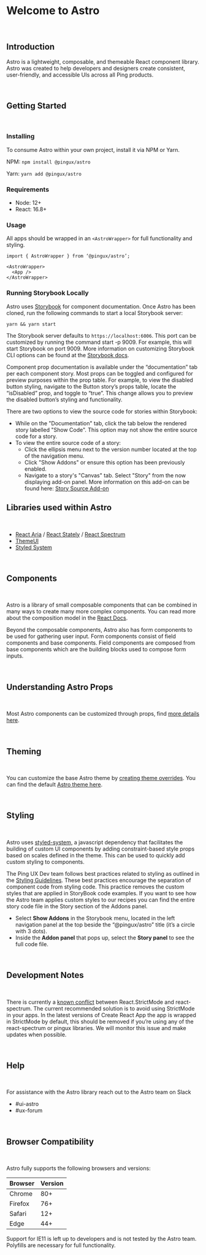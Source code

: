 
<Meta title="Docs/Welcome" />

# Welcome to Astro

<br />

## Introduction

Astro is a lightweight, composable, and themeable React component library. Astro was created to help developers and designers create consistent, user-friendly, and accessible UIs across all Ping products.

<br />

## Getting Started

<br />

### Installing

To consume Astro within your own project, install it via NPM or Yarn.

NPM: 
`npm install @pingux/astro`

Yarn: 
`yarn add @pingux/astro`

### Requirements

- Node: 12+
- React: 16.8+

### Usage

All apps should be wrapped in an `<AstroWrapper>` for full functionality and styling.

```
import { AstroWrapper } from ‘@pingux/astro’;

<AstroWrapper>
  <App />
</AstroWrapper>
```

### Running Storybook Locally

Astro uses [Storybook](https://storybook.js.org/) for component documentation. Once Astro has been cloned, run the following commands to start a local Storybook server:

`yarn && yarn start`

The Storybook server defaults to `https://localhost:6006`. This port can be customized by running the command start -p 9009. For example, this will start Storybook on port 9009. More information on customizing Storybook CLI options can be found at the [Storybook docs](https://storybook.js.org/docs/react/api/cli-options). 

Component prop documentation is available under the “documentation” tab per each component story. Most props can be toggled and configured for preview purposes within the prop table.
For example, to view the disabled button styling, navigate to the Button story’s props table, locate the “isDisabled” prop, and toggle to “true”. This change allows you to preview the disabled button’s styling and functionality.

There are two options to view the source code for stories within Storybook:
- While on the "Documentation" tab, click the tab below the rendered story labelled "Show Code". This option may not show the entire source code for a story.
- To view the entire source code of a story:
    - Click the ellipsis menu next to the version number located at the top of the navigation menu. 
    - Click "Show Addons" or ensure this option has been previously enabled.
    - Navigate to a story's "Canvas" tab. Select "Story" from the now displaying add-on panel. More information on this add-on can be found here: [Story Source Add-on](https://storybook.js.org/addons/@storybook/addon-storysource#displaying-full-source)




## Libraries used within Astro

<br />

- [React Aria](https://react-spectrum.adobe.com/react-aria/index.html) / [React Stately](https://react-spectrum.adobe.com/react-stately/index.html) / [React Spectrum](https://react-spectrum.adobe.com/react-spectrum/index.html)
- [ThemeUI](https://theme-ui.com/)
- [Styled System](https://styled-system.com/)

<br />

## Components

<br />

Astro is a library of small composable components that can be combined in many ways to create many more complex components. You can read more about the composition model in the [React Docs](https://reactjs.org/docs/composition-vs-inheritance.html). 

Beyond the composable components, Astro also has form components to be used for gathering user input. Form components consist of field components and base components. Field components are composed from base components which are the building blocks used to compose form inputs.

<br />

## Understanding Astro Props

<br />

Most Astro components can be customized through props, find [more details here](./?path=/story/docs-props--page). 

<br />

## Theming

<br />

You can customize the base Astro theme by [creating theme overrides](./?path=/docs/docs-theme-custom-themes--page). 
You can find the default [Astro theme here](./?path=/docs/docs-theme-astro-theme--page).

<br />

## Styling

<br />

Astro uses [styled-system,](https://styled-system.com/table/) a javascript dependency that facilitates the building of custom UI components by adding constraint-based style props based on scales defined in the theme. This can be used to quickly add custom styling to components.

The Ping UX Dev team follows best practices related to styling as outlined in the [Styling Guidelines](./?path=/story/docs-theme-styling-guideline--page). These best practices encourage the separation of component code from styling code. This practice removes the custom styles that are applied in StoryBook code examples. If you want to see how the Astro team applies custom styles to our recipes you can find the entire story code file in the Story section of the Addons panel. 
- Select **Show Addons** in the Storybook menu, located in the left navigation panel at the top beside the “@pingux/astro” title (it’s a circle with 3 dots).
- Inside the **Addon panel** that pops up, select the **Story panel** to see the full code file.

<br />

## Development Notes

<br />

There is currently a [known conflict](https://github.com/adobe/react-spectrum/issues/779) between React.StrictMode and react-spectrum. The current recommended solution is to avoid using StrictMode in your apps. In the latest versions of Create React App the app is wrapped in StrictMode by default, this should be removed if you’re using any of the react-spectrum or pingux libraries. We will monitor this issue and make updates when possible.

<br />

## Help

<br />

For assistance with the Astro library reach out to the Astro team on Slack
- #ui-astro
- #ux-forum

<br />


## Browser Compatibility

<br />

Astro fully supports the following browsers and versions:

| Browser     | Version     |
| ----------- | ----------- |
| Chrome      | 80+         |
| Firefox     | 76+         |
| Safari      | 12+         |
| Edge        | 44+         |


Support for IE11 is left up to developers and is not tested by the Astro team. Polyfills are necessary for full functionality.
